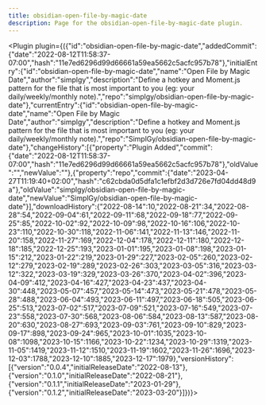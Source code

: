 ---
title: obsidian-open-file-by-magic-date
description: Page for the obsidian-open-file-by-magic-date plugin.
---


<Plugin plugin={({"id":"obsidian-open-file-by-magic-date","addedCommit":{"date":"2022-08-12T11:58:37-07:00","hash":"11e7ed6296d99d66661a59ea5662c5acfc957b78"},"initialEntry":{"id":"obsidian-open-file-by-magic-date","name":"Open File by Magic Date","author":"simplgy","description":"Define a hotkey and Moment.js pattern for the file that is most important to you (eg: your daily/weekly/monthly note).","repo":"simplgy/obsidian-open-file-by-magic-date"},"currentEntry":{"id":"obsidian-open-file-by-magic-date","name":"Open File by Magic Date","author":"simplgy","description":"Define a hotkey and Moment.js pattern for the file that is most important to you (eg: your daily/weekly/monthly note).","repo":"SimplGy/obsidian-open-file-by-magic-date"},"changeHistory":[{"property":"Plugin Added","commit":{"date":"2022-08-12T11:58:37-07:00","hash":"11e7ed6296d99d66661a59ea5662c5acfc957b78"},"oldValue":"","newValue":""},{"property":"repo","commit":{"date":"2023-04-27T11:19:40+02:00","hash":"c62cbda0d5dfa1c1efbf2d3d726e7fd04dd48d9a"},"oldValue":"simplgy/obsidian-open-file-by-magic-date","newValue":"SimplGy/obsidian-open-file-by-magic-date"}],"downloadHistory":{"2022-08-14":10,"2022-08-21":34,"2022-08-28":54,"2022-09-04":61,"2022-09-11":68,"2022-09-18":77,"2022-09-25":85,"2022-10-02":92,"2022-10-09":98,"2022-10-16":106,"2022-10-23":110,"2022-10-30":118,"2022-11-06":141,"2022-11-13":146,"2022-11-20":158,"2022-11-27":169,"2022-12-04":178,"2022-12-11":180,"2022-12-18":185,"2022-12-25":193,"2023-01-01":195,"2023-01-08":198,"2023-01-15":212,"2023-01-22":219,"2023-01-29":227,"2023-02-05":260,"2023-02-12":279,"2023-02-19":289,"2023-02-26":303,"2023-03-05":316,"2023-03-12":322,"2023-03-19":329,"2023-03-26":370,"2023-04-02":396,"2023-04-09":412,"2023-04-16":427,"2023-04-23":437,"2023-04-30":448,"2023-05-07":457,"2023-05-14":473,"2023-05-21":478,"2023-05-28":488,"2023-06-04":493,"2023-06-11":497,"2023-06-18":505,"2023-06-25":513,"2023-07-02":517,"2023-07-09":521,"2023-07-16":549,"2023-07-23":558,"2023-07-30":568,"2023-08-06":584,"2023-08-13":587,"2023-08-20":630,"2023-08-27":693,"2023-09-03":761,"2023-09-10":829,"2023-09-17":898,"2023-09-24":965,"2023-10-01":1035,"2023-10-08":1098,"2023-10-15":1166,"2023-10-22":1234,"2023-10-29":1319,"2023-11-05":1419,"2023-11-12":1510,"2023-11-19":1602,"2023-11-26":1696,"2023-12-03":1788,"2023-12-10":1885,"2023-12-17":1979},"versionHistory":[{"version":"0.0.4","initialReleaseDate":"2022-08-13"},{"version":"0.1.0","initialReleaseDate":"2022-08-21"},{"version":"0.1.1","initialReleaseDate":"2023-01-29"},{"version":"0.1.2","initialReleaseDate":"2023-03-20"}]})}></Plugin>